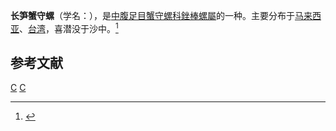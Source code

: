 {{Speciesbox
| taxon = Rhinoclavis fasciata
| image = Rhinoclavis fasciata001.jpg
| binomial_authority = (Bruguiere, 1792)
}}
'''长笋蟹守螺'''（学名：''{{lang|la|Rhinoclavis fasciata}}''），是[[中腹足目|中腹足目]][[蟹守螺科|蟹守螺科]][[銼棒螺屬|銼棒螺屬]]的一种。主要分布于[[马来西亚|马来西亚]]、[[台湾|台湾]]，喜潜没于沙中。<ref>{{cite web|url=http://shell.sinica.edu.tw/chinese/shellbase_detail.php?science_no=397|title=国际贝库：长笋蟹守螺|publisher=台湾贝类资料库|accessdate=2009-08-11}}</ref>

== 参考文献 ==
{{reflist}}
{{taxonbar}}
[[Category:_1792年描述的动物|C]]
[[Category:銼棒螺屬|C]]